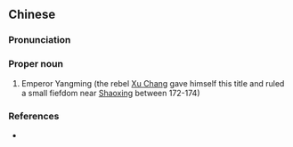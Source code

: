 {{also|阳明皇帝}}
==Chinese==
{{zh-forms|s=阳明皇帝|type=22}}

===Pronunciation===
{{zh-pron
|m=Yángmíng Huángdì
|cat=pn
}}

===Proper noun===
{{zh-proper noun}}

# Emperor Yangming (the rebel [[w:Xu Chang|Xu Chang]] gave himself this title and ruled a small fiefdom near [[w:Shaoxing|Shaoxing]] between 172-174)

===References===
* {{pedialite|中國君主列表 (地方政權)|lang=zh}}